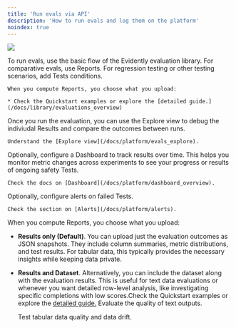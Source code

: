 ```yaml
---
title: 'Run evals via API'
description: 'How to run evals and log them on the platform'
noindex: true
---
```


![](/images/evals_flow_python.png)

<Steps>
  <Step title="Configure evaluations">
    To run evals, use the basic flow of the Evidently evaluation library. For comparative evals, use Reports. For regression testing or other testing scenarios, add Tests conditions.



    When you compute Reports, you choose what you upload:

    * Check the Quickstart examples or explore the [detailed guide.](/docs/library/evaluations_overview)
  </Step>

  <Step title="Explore the results">
    Once you run the evaluation, you can use the Explore view to debug the indiviudal Results and compare the outcomes between runs.



    Understand the [Explore view](/docs/platform/evals_explore).
  </Step>

  <Step title="(Optional). Set up a Dashboard.">
    Optionally, configure a Dashboard to track results over time. This helps you monitor metric changes across experiments to see your progress or results of ongoing safety Tests.

    Check the docs on [Dashboard](/docs/platform/dashboard_overview).
  </Step>

  <Step title="(Optional). Configure alerts">
    Optionally, configure alerts on failed Tests.

    Check the section on [Alerts](/docs/platform/alerts).
  </Step>
</Steps>

When you compute Reports, you choose what you upload:

* **Results only (Default)**. You can upload just the evaluation outcomes as JSON snapshots. They include column summaries, metric distributions, and test results. For tabular data, this typically provides the necessary insights while keeping data private.

* **Results and Dataset**. Alternatively, you can include the dataset along with the evaluation results. This is useful for text data evaluations or whenever you want detailed row-level analysis, like investigating specific completions with low scores.Check the Quickstart examples or explore the [detailed guide.](/docs/library/evaluations_overview)<CardGroup cols={2}>
    <Card title="LLM quickstart" icon="comment-text" href="/quickstart_llm">
      Evaluate the quality of text outputs.
    </Card>

    <Card title="ML quickstart" icon="table" href="/quickstart_ml">
      Test tabular data quality and data drift.
    </Card>
  </CardGroup>